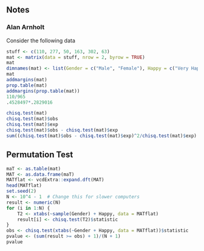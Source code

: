 ## Notes
### Alan Arnholt

Consider the following data

```r
stuff <- c(110, 277, 50, 163, 302, 63)
mat <- matrix(data = stuff, nrow = 2, byrow = TRUE)
mat
dimnames(mat) <- list(Gender = c("Male", "Female"), Happy = c("Very Happy", "Pretty Happy", "Not to Happy"))
mat
addmargins(mat)
prop.table(mat)
addmargins(prop.table(mat))
110/965
.4528497*.2829016
```

```r
chisq.test(mat)
chisq.test(mat)$obs
chisq.test(mat)$exp
chisq.test(mat)$obs - chisq.test(mat)$exp
sum((chisq.test(mat)$obs - chisq.test(mat)$exp)^2/chisq.test(mat)$exp)
```
## Permutation Test

```r
maT <- as.table(mat)
MAT <- as.data.frame(maT)
MATflat <- vcdExtra::expand.dft(MAT)
head(MATflat)
set.seed(2)
N <- 10^4 - 1  # Change this for slower computers
result <- numeric(N)
for (i in 1:N) {
    T2 <- xtabs(~sample(Gender) + Happy, data = MATflat)
    result[i] <- chisq.test(T2)$statistic
}
obs <- chisq.test(xtabs(~Gender + Happy, data = MATflat))$statistic
pvalue <- (sum(result >= obs) + 1)/(N + 1)
pvalue
```